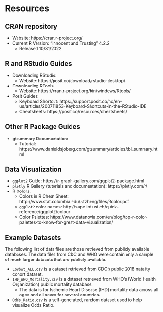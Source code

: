 # Resources 

## CRAN repository {.unnumbered}

- Website: https://cran.r-project.org/ 
- Current R Version: "Innocent and Trusting" 4.2.2
  - Released 10/31/2022

## R and RStudio Guides {.unnumbered}

- Downloading RStudio: 
  - Website: https://posit.co/download/rstudio-desktop/
- Downloading RTools:
  - Website: https://cran.r-project.org/bin/windows/Rtools/
- Posit Guides:
  - Keyboard Shortcut: https://support.posit.co/hc/en-us/articles/200711853-Keyboard-Shortcuts-in-the-RStudio-IDE
  - Cheatsheets: https://posit.co/resources/cheatsheets/
  
## Other R Package Guides {.unnumbered}
- gtsummary Documentation:
  - Tutorial: https://www.danieldsjoberg.com/gtsummary/articles/tbl_summary.html

## Data Visualization {.unnumbered}

- `ggplot2` Guide: https://r-graph-gallery.com/ggplot2-package.html
- `plotly` R Gallery (tutorials and documentation): https://plotly.com/r/
- R Colors: 
  - Colors in R Cheat Sheet: http://www.stat.columbia.edu/~tzheng/files/Rcolor.pdf
  - `ggplot2` color names: http://sape.inf.usi.ch/quick-reference/ggplot2/colour
  - Color Palettes: https://www.datanovia.com/en/blog/top-r-color-palettes-to-know-for-great-data-visualization/

## Example Datasets {.unnumbered}

The following list of data files are those retrieved from publicly available databases. The data files from CDC and WHO were contain only a sample of much larger datasets that are publicly available. 

- `Lowbwt_ALL.csv` is a dataset retrieved from CDC's public 2018 natality cohort dataset. 
- `IHD_WHO_Mortality.csv` is a dataset retrieved from WHO's (World Health Organization) public mortality database.
  - The data is for Ischemic Heart Disease (IHD) mortality data across all ages and all sexes for several countries. 
- `Odds_Ratio.csv` is a self-generated, random dataset used to help visualize Odds Ratio. 






